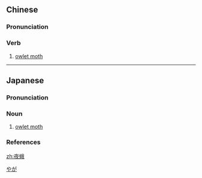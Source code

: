 ==Chinese==
{{zh-forms}}

===Pronunciation===
{{zh-pron
|m=yè'é
|cat=n
}}

===Verb===
{{zh-noun}}

# [[owlet moth]]

{{zh-cat|Moths}}

----

==Japanese==
{{wikipedia|lang=ja}}
{{ja-kanjitab|や|が|yomi=o}}

===Pronunciation===
{{ja-pron|yomi=o|やが|acc=1|acc_ref=DJR}}

===Noun===
{{ja-noun|やが|ヤガ}}

# [[owlet moth]]

===References===
<references/>

[[Category:ja:Moths|やが]]

[[zh:夜蛾]]